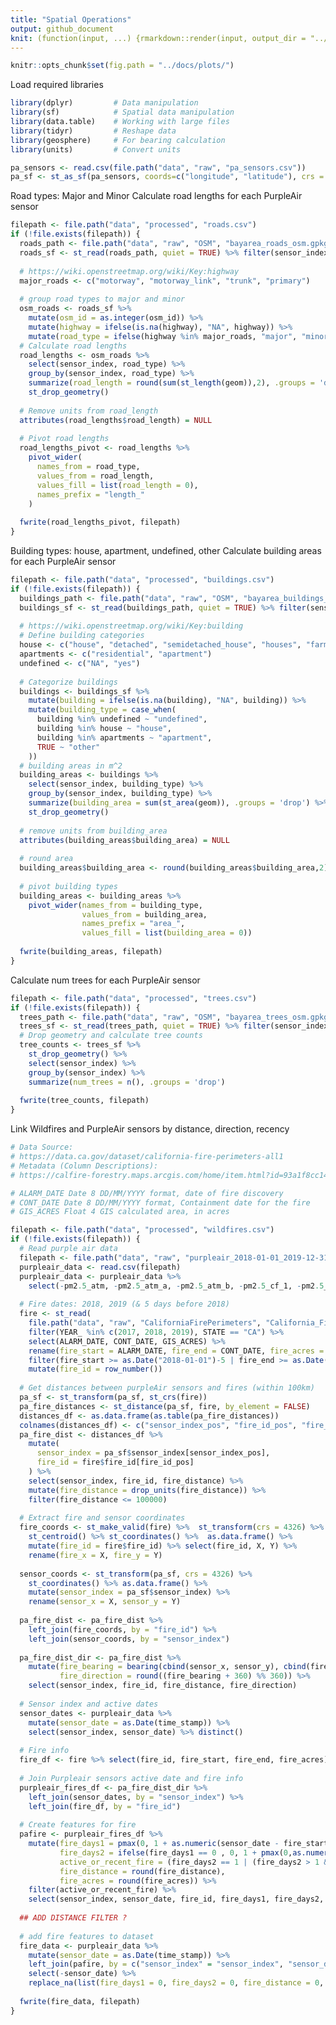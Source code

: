 ```yaml
---
title: "Spatial Operations"
output: github_document
knit: (function(input, ...) {rmarkdown::render(input, output_dir = "../docs", )})
---
```


```r
knitr::opts_chunk$set(fig.path = "../docs/plots/")
```

Load required libraries

```r
library(dplyr)         # Data manipulation
library(sf)            # Spatial data manipulation
library(data.table)    # Working with large files
library(tidyr)         # Reshape data
library(geosphere)     # For bearing calculation
library(units)         # Convert units
```

```r
pa_sensors <- read.csv(file.path("data", "raw", "pa_sensors.csv"))
pa_sf <- st_as_sf(pa_sensors, coords=c("longitude", "latitude"), crs = 4326)
```

Road types: Major and Minor
Calculate road lengths for each PurpleAir sensor

```r
filepath <- file.path("data", "processed", "roads.csv")
if (!file.exists(filepath)) {
  roads_path <- file.path("data", "raw", "OSM", "bayarea_roads_osm.gpkg")
  roads_sf <- st_read(roads_path, quiet = TRUE) %>% filter(sensor_index %in% unique(pa_sensors$sensor_index))
  
  # https://wiki.openstreetmap.org/wiki/Key:highway
  major_roads <- c("motorway", "motorway_link", "trunk", "primary")
  
  # group road types to major and minor
  osm_roads <- roads_sf %>%
    mutate(osm_id = as.integer(osm_id)) %>%
    mutate(highway = ifelse(is.na(highway), "NA", highway)) %>%
    mutate(road_type = ifelse(highway %in% major_roads, "major", "minor"))
  # Calculate road lengths
  road_lengths <- osm_roads %>%
    select(sensor_index, road_type) %>%
    group_by(sensor_index, road_type) %>%
    summarize(road_length = round(sum(st_length(geom)),2), .groups = 'drop') %>%
    st_drop_geometry()
  
  # Remove units from road_length
  attributes(road_lengths$road_length) = NULL
  
  # Pivot road lengths
  road_lengths_pivot <- road_lengths %>%
    pivot_wider(
      names_from = road_type,
      values_from = road_length,
      values_fill = list(road_length = 0),
      names_prefix = "length_"
    )
  
  fwrite(road_lengths_pivot, filepath)
}
```

Building types: house, apartment, undefined, other
Calculate building areas for each PurpleAir sensor

```r
filepath <- file.path("data", "processed", "buildings.csv")
if (!file.exists(filepath)) {
  buildings_path <- file.path("data", "raw", "OSM", "bayarea_buildings_osm.gpkg")
  buildings_sf <- st_read(buildings_path, quiet = TRUE) %>% filter(sensor_index %in% unique(pa_sensors$sensor_index))
  
  # https://wiki.openstreetmap.org/wiki/Key:building
  # Define building categories
  house <- c("house", "detached", "semidetached_house", "houses", "farm")
  apartments <- c("residential", "apartment")
  undefined <- c("NA", "yes")
  
  # Categorize buildings
  buildings <- buildings_sf %>% 
    mutate(building = ifelse(is.na(building), "NA", building)) %>%
    mutate(building_type = case_when(
      building %in% undefined ~ "undefined",
      building %in% house ~ "house",
      building %in% apartments ~ "apartment",
      TRUE ~ "other"
    ))
  # building areas in m^2
  building_areas <- buildings %>%
    select(sensor_index, building_type) %>%
    group_by(sensor_index, building_type) %>%
    summarize(building_area = sum(st_area(geom)), .groups = 'drop') %>%
    st_drop_geometry()
  
  # remove units from building_area
  attributes(building_areas$building_area) = NULL
  
  # round area
  building_areas$building_area <- round(building_areas$building_area,2)
  
  # pivot building types
  building_areas <- building_areas %>%
    pivot_wider(names_from = building_type, 
                values_from = building_area, 
                names_prefix = "area_",
                values_fill = list(building_area = 0))
  
  fwrite(building_areas, filepath)
}
```

Calculate num trees for each PurpleAir sensor
```r
filepath <- file.path("data", "processed", "trees.csv")
if (!file.exists(filepath)) {
  trees_path <- file.path("data", "raw", "OSM", "bayarea_trees_osm.gpkg")
  trees_sf <- st_read(trees_path, quiet = TRUE) %>% filter(sensor_index %in% unique(pa_sensors$sensor_index))
  # Drop geometry and calculate tree counts
  tree_counts <- trees_sf %>% 
    st_drop_geometry() %>%
    select(sensor_index) %>%
    group_by(sensor_index) %>%
    summarize(num_trees = n(), .groups = 'drop')
  
  fwrite(tree_counts, filepath)
}
```

Link Wildfires and PurpleAir sensors by distance, direction, recency

```r
# Data Source:
# https://data.ca.gov/dataset/california-fire-perimeters-all1
# Metadata (Column Descriptions):
# https://calfire-forestry.maps.arcgis.com/home/item.html?id=93a1f8cc1456497f86ecd25933e6c9b9

# ALARM_DATE Date 8 DD/MM/YYYY format, date of fire discovery
# CONT_DATE Date 8 DD/MM/YYYY format, Containment date for the fire
# GIS_ACRES Float 4 GIS calculated area, in acres

filepath <- file.path("data", "processed", "wildfires.csv")
if (!file.exists(filepath)) {
  # Read purple air data
  filepath <- file.path("data", "raw", "purpleair_2018-01-01_2019-12-31.csv")
  purpleair_data <- read.csv(filepath)
  purpleair_data <- purpleair_data %>% 
    select(-pm2.5_atm, -pm2.5_atm_a, -pm2.5_atm_b, -pm2.5_cf_1, -pm2.5_cf_1_a, -pm2.5_cf_1_b)
  
  # Fire dates: 2018, 2019 (& 5 days before 2018)
  fire <- st_read(
    file.path("data", "raw", "CaliforniaFirePerimeters", "California_Fire_Perimeters_(all).shp"), quiet = TRUE) %>%
    filter(YEAR_ %in% c(2017, 2018, 2019), STATE == "CA") %>% 
    select(ALARM_DATE, CONT_DATE, GIS_ACRES) %>%
    rename(fire_start = ALARM_DATE, fire_end = CONT_DATE, fire_acres = GIS_ACRES) %>%
    filter(fire_start >= as.Date("2018-01-01")-5 | fire_end >= as.Date("2018-01-01")-5) %>%
    mutate(fire_id = row_number())
  
  # Get distances between purpleAir sensors and fires (within 100km)
  pa_sf <- st_transform(pa_sf, st_crs(fire))
  pa_fire_distances <- st_distance(pa_sf, fire, by_element = FALSE)
  distances_df <- as.data.frame(as.table(pa_fire_distances))
  colnames(distances_df) <- c("sensor_index_pos", "fire_id_pos", "fire_distance")
  pa_fire_dist <- distances_df %>%
    mutate(
      sensor_index = pa_sf$sensor_index[sensor_index_pos],
      fire_id = fire$fire_id[fire_id_pos]
    ) %>%
    select(sensor_index, fire_id, fire_distance) %>%
    mutate(fire_distance = drop_units(fire_distance)) %>% 
    filter(fire_distance <= 100000)
  
  # Extract fire and sensor coordinates
  fire_coords <- st_make_valid(fire) %>%  st_transform(crs = 4326) %>% 
    st_centroid() %>% st_coordinates() %>%  as.data.frame() %>% 
    mutate(fire_id = fire$fire_id) %>% select(fire_id, X, Y) %>%
    rename(fire_x = X, fire_y = Y)
  
  sensor_coords <- st_transform(pa_sf, crs = 4326) %>% 
    st_coordinates() %>% as.data.frame() %>% 
    mutate(sensor_index = pa_sf$sensor_index) %>%
    rename(sensor_x = X, sensor_y = Y)
  
  pa_fire_dist <- pa_fire_dist %>%
    left_join(fire_coords, by = "fire_id") %>%
    left_join(sensor_coords, by = "sensor_index")
  
  pa_fire_dist_dir <- pa_fire_dist %>%
    mutate(fire_bearing = bearing(cbind(sensor_x, sensor_y), cbind(fire_x, fire_y)),
           fire_direction = round((fire_bearing + 360) %% 360)) %>%
    select(sensor_index, fire_id, fire_distance, fire_direction)
  
  # Sensor index and active dates
  sensor_dates <- purpleair_data %>% 
    mutate(sensor_date = as.Date(time_stamp)) %>%
    select(sensor_index, sensor_date) %>% distinct()
  
  # Fire info
  fire_df <- fire %>% select(fire_id, fire_start, fire_end, fire_acres) %>% st_drop_geometry()
  
  # Join Purpleair sensors active date and fire info
  purpleair_fires_df <- pa_fire_dist_dir %>%
    left_join(sensor_dates, by = "sensor_index") %>%
    left_join(fire_df, by = "fire_id")
  
  # Create features for fire
  pafire <- purpleair_fires_df %>%
    mutate(fire_days1 = pmax(0, 1 + as.numeric(sensor_date - fire_start)),
           fire_days2 = ifelse(fire_days1 == 0 , 0, 1 + pmax(0,as.numeric(sensor_date - fire_end))),
           active_or_recent_fire = (fire_days2 == 1 | (fire_days2 > 1 & fire_days2 <= 8)),
           fire_distance = round(fire_distance),
           fire_acres = round(fire_acres)) %>% 
    filter(active_or_recent_fire) %>%
    select(sensor_index, sensor_date, fire_id, fire_days1, fire_days2, fire_distance, fire_acres, fire_direction)
  
  ## ADD DISTANCE FILTER ?
  
  # add fire features to dataset
  fire_data <- purpleair_data %>%
    mutate(sensor_date = as.Date(time_stamp)) %>%
    left_join(pafire, by = c("sensor_index" = "sensor_index", "sensor_date" = "sensor_date")) %>%
    select(-sensor_date) %>%
    replace_na(list(fire_days1 = 0, fire_days2 = 0, fire_distance = 0, fire_acres = 0, fire_direction = 0))
  
  fwrite(fire_data, filepath)
}
```


